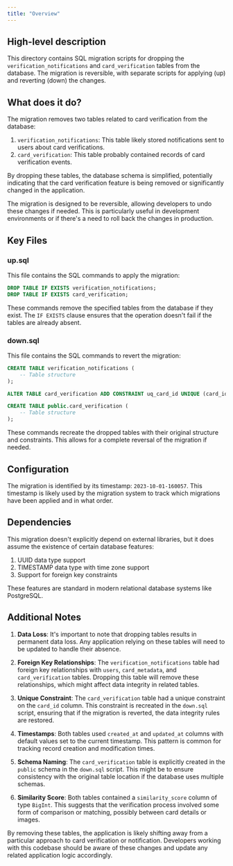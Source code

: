```yaml
---
title: "Overview"
---
```


## High-level description
This directory contains SQL migration scripts for dropping the `verification_notifications` and `card_verification` tables from the database. The migration is reversible, with separate scripts for applying (up) and reverting (down) the changes.

## What does it do?
The migration removes two tables related to card verification from the database:

1. `verification_notifications`: This table likely stored notifications sent to users about card verifications.
2. `card_verification`: This table probably contained records of card verification events.

By dropping these tables, the database schema is simplified, potentially indicating that the card verification feature is being removed or significantly changed in the application.

The migration is designed to be reversible, allowing developers to undo these changes if needed. This is particularly useful in development environments or if there's a need to roll back the changes in production.

## Key Files

### up.sql
This file contains the SQL commands to apply the migration:

```sql
DROP TABLE IF EXISTS verification_notifications;
DROP TABLE IF EXISTS card_verification;
```

These commands remove the specified tables from the database if they exist. The `IF EXISTS` clause ensures that the operation doesn't fail if the tables are already absent.

### down.sql
This file contains the SQL commands to revert the migration:

```sql
CREATE TABLE verification_notifications (
    -- Table structure
);

ALTER TABLE card_verification ADD CONSTRAINT uq_card_id UNIQUE (card_id);

CREATE TABLE public.card_verification (
    -- Table structure
);
```

These commands recreate the dropped tables with their original structure and constraints. This allows for a complete reversal of the migration if needed.

## Configuration
The migration is identified by its timestamp: `2023-10-01-160057`. This timestamp is likely used by the migration system to track which migrations have been applied and in what order.

## Dependencies
This migration doesn't explicitly depend on external libraries, but it does assume the existence of certain database features:

1. UUID data type support
2. TIMESTAMP data type with time zone support
3. Support for foreign key constraints

These features are standard in modern relational database systems like PostgreSQL.

## Additional Notes

1. **Data Loss**: It's important to note that dropping tables results in permanent data loss. Any application relying on these tables will need to be updated to handle their absence.

2. **Foreign Key Relationships**: The `verification_notifications` table had foreign key relationships with `users`, `card_metadata`, and `card_verification` tables. Dropping this table will remove these relationships, which might affect data integrity in related tables.

3. **Unique Constraint**: The `card_verification` table had a unique constraint on the `card_id` column. This constraint is recreated in the `down.sql` script, ensuring that if the migration is reverted, the data integrity rules are restored.

4. **Timestamps**: Both tables used `created_at` and `updated_at` columns with default values set to the current timestamp. This pattern is common for tracking record creation and modification times.

5. **Schema Naming**: The `card_verification` table is explicitly created in the `public` schema in the `down.sql` script. This might be to ensure consistency with the original table location if the database uses multiple schemas.

6. **Similarity Score**: Both tables contained a `similarity_score` column of type `BigInt`. This suggests that the verification process involved some form of comparison or matching, possibly between card details or images.

By removing these tables, the application is likely shifting away from a particular approach to card verification or notification. Developers working with this codebase should be aware of these changes and update any related application logic accordingly.